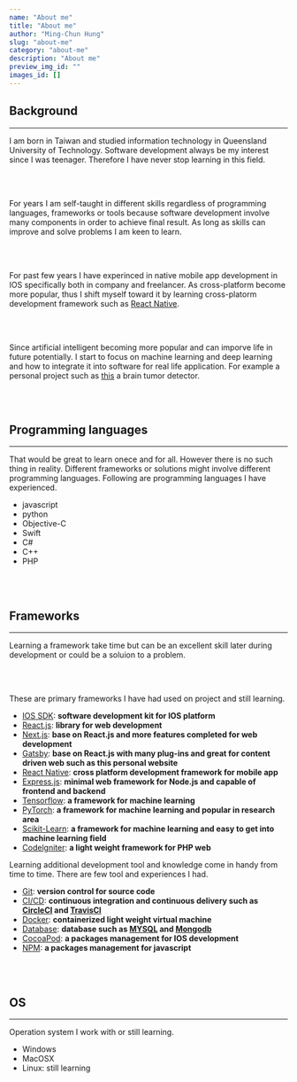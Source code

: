 ```yaml
---
name: "About me"
title: "About me"
author: "Ming-Chun Hung"
slug: "about-me"
category: "about-me"
description: "About me"
preview_img_id: ""
images_id: []
---
```


## Background

---

I am born in Taiwan and studied information technology in Queensland
University of Technology. Software development always be my interest
since I was teenager. Therefore I have never stop learning in this field.

<br />
<br />

For years I am self-taught in different skills regardless of programming languages,
frameworks or tools because software development involve many components
in order to achieve final result. As long as skills can improve and solve problems
I am keen to learn.

<br />
<br />

For past few years I have experinced in native mobile app development
in IOS specifically both in company and freelancer. As cross-platform become
more popular, thus I shift myself toward it by learning cross-platorm development
framework such as [React Native](https://reactnative.dev/).

<br />
<br />

Since artificial intelligent becoming more popular and can imporve life in future
potentially. I start to focus on machine learning and deep learning and how to integrate
it into software for real life application. For example a personal project such as
[this](https://braintumordetectorapp.streamlit.app/) a brain tumor detector.

<br />
<br />

## Programming languages

---

That would be great to learn onece and for all. However there is no such thing in reality.
Different frameworks or solutions might involve different programming languages. Following are
programming languages I have experienced.

- javascript
- python
- Objective-C
- Swift
- C#
- C++
- PHP

<br />
<br />

## Frameworks

---

Learning a framework take time but can be an excellent skill later during development or
could be a soluion to a problem.

<br />
<br />

These are primary frameworks I have had used on project and still learning.

- [IOS SDK](https://en.wikipedia.org/wiki/IOS_SDK): **software development kit for IOS platform**
- [React.js](https://react.dev/): **library for web development**
- [Next.js](https://nextjs.org/): **base on React.js and more features completed for web development**
- [Gatsby](https://www.gatsbyjs.com/): **base on React.js with many plug-ins and great for content driven web
  such as this personal website**
- [React Native](https://reactnative.dev/): **cross platform development framework for mobile app**
- [Express.js](https://expressjs.com/): **minimal web framework for Node.js and capable of frontend and backend**
- [Tensorflow](https://www.tensorflow.org/): **a framework for machine learning**
- [PyTorch](https://pytorch.org/): **a framework for machine learning and popular in research area**
- [Scikit-Learn](https://scikit-learn.org/stable/): **a framework for machine learning and easy to get into machine learning field**
- [Codelgniter](https://www.codeigniter.com/): **a light weight framework for PHP web**

Learning additional development tool and knowledge come in handy from time to time.
There are few tool and experiences I had.

- [Git](https://git-scm.com/book/en/v2/Getting-Started-About-Version-Control): **version control for source code**
- [CI/CD](https://en.wikipedia.org/wiki/CI/CD): **continuous integration and continuous delivery such as
  [CircleCI](https://circleci.com/) and [TravisCI](https://www.travis-ci.com/)**
- [Docker](https://www.docker.com/): **containerized light weight virtual machine**
- [Database](https://en.wikipedia.org/wiki/Database): **database such as [MYSQL](https://www.mysql.com/) and
  [Mongodb](https://www.mongodb.com/)**
- [CocoaPod](https://cocoapods.org/): **a packages management for IOS development**
- [NPM](https://www.npmjs.com/): **a packages management for javascript**

<br />
<br />

## OS

---

Operation system I work with or still learning.

- Windows
- MacOSX
- Linux: still learning

<br />
<br />
